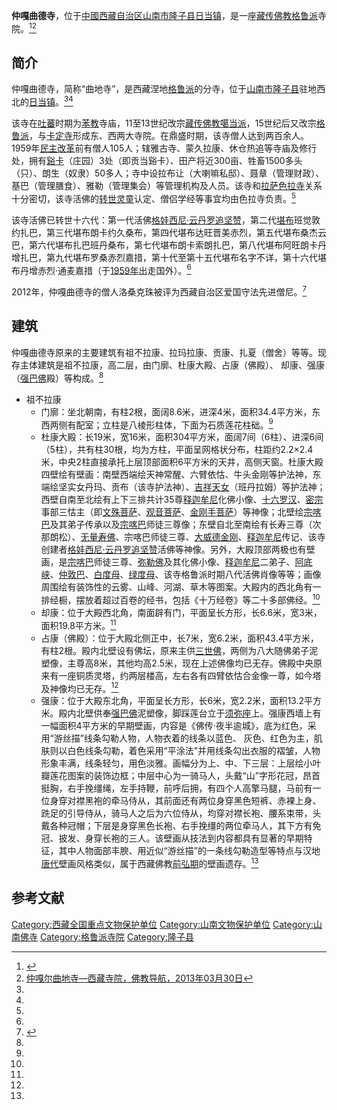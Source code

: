 {{Infobox Tibetan Buddhist monastery
|name = 仲嘎曲德寺
|image = 
|image size = 250px
|alt = 
|caption =
|t=
|w=
|to = 
|ipa={{IPA|}}
|z=
|thdl=
|e=
|tc=仲嘎曲德寺
|s=仲嘎曲德寺
|p=
|m=
|k=
|pushpin_map = 
|latd =  | latm =  | lats =  | latNS = 
|longd=  | longm= | longs =| longEW = 
|iso_region = 
|map_caption = 
|mapsize = 
|location_country = 中国
|location = {{CHN}}[[西藏自治区|西藏自治区]][[山南市|山南市]][[隆子县|隆子县]]
|coordinates_display =
|founded_by =
|date_founded =
|date_renovated =
|sect = [[格鲁派|格鲁派]]
|mather =
|children =
|dedicated_to = 
|tulku =
|head_lama = 
|head_mgh =
|no._of_monks = 
|architecture = 
|festivals =
|footnotes = 
}}
{{文物保护单位
| 级别 = 全国
| 图片 = 
| 名称 = 仲嘎曲德寺
| 编号 = 7-1398
| 分类 = 古建筑
| 时代 = 宋、明
| 所在 = [[西藏自治区|西藏自治区]][[山南市|山南市]][[隆子县|隆子县]]
| 登录 = 2013年
| Cat = 西藏全国重点文物保护单位
}}
'''仲嘎曲德寺'''，位于[[中國|中國]][[西藏自治区|西藏自治区]][[山南市|山南市]][[隆子县|隆子县]][[日当镇|日当镇]]，是一座[[藏传佛教|藏传佛教]][[格鲁派|格鲁派]]寺院。<ref name=lzx>{{Cite web |url=http://www.longzi.gov.cn/html/2010/8/21/45.html |title=日当镇，西藏隆子县，2010-8-21 |accessdate=2013-09-18 |archive-date=2013-08-15 |archive-url=https://web.archive.org/web/20130815011930/http://www.longzi.gov.cn/html/2010/8/21/45.html |dead-url=no }}</ref><ref name=fjdh>[http://www.fjdh.com/ffzt/fjhy/ahsy2013/03/115806221099.html 仲嘎尔曲地寺—西藏寺院，佛教导航，2013年03月30日]{{Dead link|date=2018年7月 |bot=InternetArchiveBot |fix-attempted=no }}</ref>

==简介==
仲嘎曲德寺，简称“曲地寺”，是西藏涅地[[格鲁派|格鲁派]]的分寺，位于[[山南市|山南市]][[隆子县|隆子县]]驻地西北的[[日当镇|日当镇]]。<ref name=lzx/><ref name=fjdh/>

该寺在[[吐蕃|吐蕃]]时期为[[苯教|苯教]]寺庙，11至13世纪改宗[[藏传佛教|藏传佛教]][[噶当派|噶当派]]，15世纪后又改宗[[格鲁派|格鲁派]]，与[[卡定寺|卡定寺]]形成东、西两大寺院。在鼎盛时期，该寺僧人达到两百余人。1959年[[民主改革|民主改革]]前有僧人105人；辖雅古寺、蒙久拉康、休仓热追等寺庙及修行处，拥有[[谿卡|谿卡]]（庄园）3处（即贡当谿卡）、田产将近300亩、牲畜1500多头（只）、朗生（奴隶）50多人；寺中设拉布让（大喇嘛私邸）、聂章（管理财政）、基巴（管理膳食）、雅勒（管理集会）等管理机构及人员。该寺和[[拉萨|拉萨]][[色拉寺|色拉寺]]关系十分密切，该寺活佛的[[转世灵童|转世灵童]]认定、僧侣学经等事宜均由色拉寺负责。<ref name=fjdh/>

该寺活佛已转世十六代：第一代活佛[[格娃西尼·云丹罗追坚赞|格娃西尼·云丹罗追坚赞]]，第二代[[堪布|堪布]]班觉敦约扎巴，第三代堪布朗卡约久桑布，第四代堪布达旺晋美赤烈，第五代堪布桑杰云巴，第六代堪布扎巴班丹桑布，第七代堪布朗卡索朗扎巴，第八代堪布阿旺朗卡丹增扎巴，第九代堪布罗桑赤烈嘉措，第十代至第十五代堪布名字不详，第十六代堪布丹增赤烈·通麦嘉措（于[[1959年藏区骚乱|1959年]]出走国外）。<ref name=fjdh/>

2012年，仲嘎曲德寺的僧人洛桑克珠被评为西藏自治区爱国守法先进僧尼。<ref>{{Cite web |url=http://www.lasa.gov.cn/Item/38763.aspx |title=自治区和谐模范寺庙和爱国守法先进僧尼名单，中国拉萨，2012年05月03日 |accessdate=2013年9月18日 |archive-date=2013年9月28日 |archive-url=https://web.archive.org/web/20130928220630/http://www.lasa.gov.cn/Item/38763.aspx |dead-url=yes }}</ref>

==建筑==
仲嘎曲德寺原来的主要建筑有祖不拉康、拉玛拉康、贡康、扎夏（僧舍）等等。现存主体建筑是祖不拉康，高二层，由门廓、杜康大殿、占康（佛殿）、 却康、强康（[[强巴佛|强巴佛]]殿）等构成。<ref name=fjdh/>
*祖不拉康
**门廓：坐北朝南，有柱2根，面阔8.6米，进深4米，面积34.4平方米，东西两侧有配室；立柱是八棱形柱体，下面为石质莲花柱础。<ref name=fjdh/>
**杜康大殿：长19米，宽16米，面积304平方米，面阔7间（6柱）、进深6间（5柱），共有柱30根，均为方柱，平面呈网格状分布，柱距约2.2×2.4米，中央2柱直接承托上层顶部面积6平方米的天井，高侧天窗。杜康大殿四壁绘有壁画：南壁西端绘天神常醒、六臂依怙、牛头金刚等护法神，东端绘坚实女丹玛、贡布（该寺护法神）、[[吉祥天女|吉祥天女]]（班丹拉姆）等护法神；西壁自南至北绘有上下三排共计35尊[[释迦牟尼|释迦牟尼]]化佛小像、[[十六罗汉|十六罗汉]]、[[密宗|密宗]]事部三怙主（即[[文殊菩萨|文殊菩萨]]、[[观音菩萨|观音菩萨]]、[[金刚手菩萨|金刚手菩萨]]）等神像；北壁绘[[宗喀巴|宗喀巴]]及其弟子传承以及[[宗喀巴|宗喀巴]]师徒三尊像；东壁自北至南绘有长寿三尊（次那朗松）、[[无量寿佛|无量寿佛]]、宗喀巴师徒三尊、[[大威德金刚|大威德金刚]]、[[释迦牟尼|释迦牟尼]]传记、该寺创建者[[格娃西尼·云丹罗追坚赞|格娃西尼·云丹罗追坚赞]]活佛等神像。另外，大殿顶部两极也有壁画，是[[宗喀巴|宗喀巴]]师徒三尊、[[弥勒佛|弥勒佛]]及其化佛小像、[[释迦牟尼|释迦牟尼]]二弟子、[[阿底峡|阿底峡]]、[[仲敦巴|仲敦巴]]、[[白度母|白度母]]、[[绿度母|绿度母]]、该寺格鲁派时期八代活佛肖像等等；画像周围绘有装饰性的云雾、山峰、河湖、草木等图案。大殿内的西北角有一排经橱，摆放着超过百卷的经书，包括《十万经卷》等二十多部佛经。<ref name=fjdh/>
**却康：位于大殿西北角，南面辟有门，平面呈长方形，长6.6米，宽3米，面积19.8平方米。<ref name=fjdh/>
**占康（佛殿）：位于大殿北侧正中，长7米，宽6.2米，面积43.4平方米，有柱2根。殿内北壁设有佛坛，原来主供[[三世佛|三世佛]]，两侧为八大随佛弟子泥塑像，主尊高8米，其他均高2.5米，现在上述佛像均已无存。佛殿中央原来有一座铜质灵塔，约两层楼高，左右各有四臂依怙合金像一尊，如今塔及神像均已无存。<ref name=fjdh/>
**强康：位于大殿东北角，平面呈长方形，长6米，宽2.2米，面积13.2平方米。殿内北壁供奉[[强巴佛|强巴佛]]泥塑像，脚踩莲台立于[[须弥座|须弥座]]上。强康西墙上有一幅面积4平方米的早期壁画，内容是《佛传·夜半逾城》，底为红色，采用“游丝描”线条勾勒人物，人物衣着的线条以蓝色、 灰色、红色为主，肌肤则以白色线条勾勒，着色采用“平涂法”并用线条勾出衣服的褶皱，人物形象丰满，线条轻匀，用色淡雅。画幅分为上、中、下三层：上层绘小叶瓣莲花图案的装饰边框；中层中心为一骑马人，头戴“山”字形花冠，昂首挺胸，右手挽缰绳，左手持鞭，前呼后拥，有四个人高擎马腿，马前有一位身穿对襟黑袍的牵马侍从，其前面还有两位身穿黑色短裤、赤裸上身、跣足的引导侍从，骑马人之后为六位侍从，均穿对襟长袍、腰系束带，头戴各种冠帽；下层是身穿黑色长袍、右手挽缰的两位牵马人，其下方有免冠、披发、身穿长袍的三人。该壁画从技法到内容都具有显著的早期特征，其中人物面部丰腴、用近似“游丝描”的一条线勾勒造型等特点与汉地[[唐代|唐代]]壁画风格类似，属于西藏佛教[[前弘期|前弘期]]的壁画遗存。<ref name=fjdh/>

==参考文献==
{{reflist}}

{{西藏全国重点文物保护单位}}
[[Category:西藏全国重点文物保护单位|Category:西藏全国重点文物保护单位]]
[[Category:山南文物保护单位|Category:山南文物保护单位]]
[[Category:山南佛寺|Category:山南佛寺]]
[[Category:格鲁派寺院|Category:格鲁派寺院]]
[[Category:隆子县|Category:隆子县]]